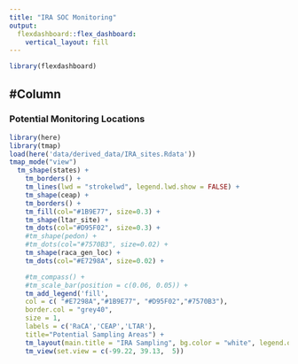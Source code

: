 ```yaml
---
title: "IRA SOC Monitoring"
output: 
  flexdashboard::flex_dashboard:
    vertical_layout: fill
---
```


```r
library(flexdashboard)
```

## #Column {data-width="650"}

### Potential Monitoring Locations

```r
library(here)
library(tmap)
load(here('data/derived_data/IRA_sites.Rdata'))
tmap_mode("view")
  tm_shape(states) +
    tm_borders() +
    tm_lines(lwd = "strokelwd", legend.lwd.show = FALSE) +
    tm_shape(ceap) +
    tm_borders() +
    tm_fill(col="#1B9E77", size=0.3) +
    tm_shape(ltar_site) +
    tm_dots(col="#D95F02", size=0.3) +
    #tm_shape(pedon) +
    #tm_dots(col="#7570B3", size=0.02) +
    tm_shape(raca_gen_loc) +
    tm_dots(col="#E7298A", size=0.02) +

    #tm_compass() + 
    #tm_scale_bar(position = c(0.06, 0.05)) +
    tm_add_legend('fill', 
	col = c( "#E7298A","#1B9E77", "#D95F02","#7570B3"),
	border.col = "grey40",
	size = 1,
	labels = c('RaCA','CEAP','LTAR'),
	title="Potential Sampling Areas") +
    tm_layout(main.title = "IRA Sampling", bg.color = "white", legend.outside = TRUE)  +
    tm_view(set.view = c(-99.22, 39.13,  5))
```


